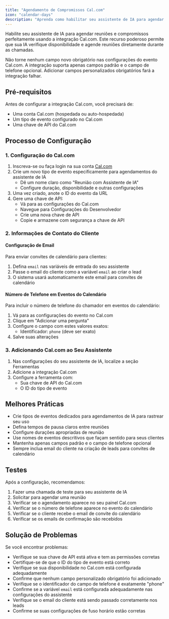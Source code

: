 ```yaml
---
title: "Agendamento de Compromissos Cal.com"
icon: "calendar-days"
description: "Aprenda como habilitar seu assistente de IA para agendar compromissos usando a integração Cal.com"
---
```


Habilite seu assistente de IA para agendar reuniões e compromissos perfeitamente usando a integração Cal.com. Este recurso poderoso permite que sua IA verifique disponibilidade e agende reuniões diretamente durante as chamadas.

<Warning>
  Não torne nenhum campo novo obrigatório nas configurações do evento Cal.com. A
  integração suporta apenas campos padrão e o campo de telefone opcional. Adicionar
  campos personalizados obrigatórios fará a integração falhar.
</Warning>

## Pré-requisitos

Antes de configurar a integração Cal.com, você precisará de:

- Uma conta Cal.com (hospedada ou auto-hospedada)
- Um tipo de evento configurado no Cal.com
- Uma chave de API do Cal.com

## Processo de Configuração

### 1. Configuração do Cal.com

1. Inscreva-se ou faça login na sua conta [Cal.com](https://cal.com/)
2. Crie um novo tipo de evento especificamente para agendamentos do assistente de IA
   - Dê um nome claro como "Reunião com Assistente de IA"
   - Configure duração, disponibilidade e outras configurações
3. Uma vez criado, anote o ID do evento da URL
4. Gere uma chave de API:
   - Vá para as configurações do Cal.com
   - Navegue para Configurações do Desenvolvedor
   - Crie uma nova chave de API
   - Copie e armazene com segurança a chave de API

### 2. Informações de Contato do Cliente

#### Configuração de Email

Para enviar convites de calendário para clientes:

1. Defina `email` nas variáveis de entrada do seu assistente
2. Passe o email do cliente como a variável `email` ao criar o lead
3. O sistema usará automaticamente este email para convites de calendário

#### Número de Telefone em Eventos do Calendário

Para incluir o número de telefone do chamador em eventos do calendário:

1. Vá para as configurações do evento no Cal.com
2. Clique em "Adicionar uma pergunta"
3. Configure o campo com estes valores exatos:
   - Identificador: `phone` (deve ser exato)
4. Salve suas alterações

### 3. Adicionando Cal.com ao Seu Assistente

1. Nas configurações do seu assistente de IA, localize a seção Ferramentas
2. Adicione a integração Cal.com
3. Configure a ferramenta com:
   - Sua chave de API do Cal.com
   - O ID do tipo de evento

## Melhores Práticas

- Crie tipos de eventos dedicados para agendamentos de IA para rastrear seu uso
- Defina tempos de pausa claros entre reuniões
- Configure durações apropriadas de reunião
- Use nomes de eventos descritivos que façam sentido para seus clientes
- Mantenha apenas campos padrão e o campo de telefone opcional
- Sempre inclua email do cliente na criação de leads para convites de calendário

## Testes

Após a configuração, recomendamos:

1. Fazer uma chamada de teste para seu assistente de IA
2. Solicitar para agendar uma reunião
3. Verificar se o agendamento aparece no seu painel Cal.com
4. Verificar se o número de telefone aparece no evento do calendário
5. Verificar se o cliente recebe o email de convite do calendário
6. Verificar se os emails de confirmação são recebidos

## Solução de Problemas

Se você encontrar problemas:

- Verifique se sua chave de API está ativa e tem as permissões corretas
- Certifique-se de que o ID do tipo de evento está correto
- Verifique se sua disponibilidade no Cal.com está configurada adequadamente
- Confirme que nenhum campo personalizado obrigatório foi adicionado
- Verifique se o identificador do campo de telefone é exatamente "phone"
- Confirme se a variável `email` está configurada adequadamente nas configurações do assistente
- Verifique se o email do cliente está sendo passado corretamente nos leads
- Confirme se suas configurações de fuso horário estão corretas
